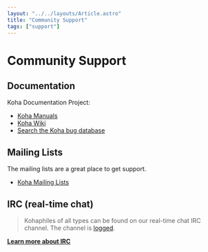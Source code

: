 ```yaml
---
layout: "../../layouts/Article.astro"
title: "Community Support"
tags: ["support"]
---
```


# Community Support

## Documentation

Koha Documentation Project:

- [Koha Manuals](http://koha-community.org/documentation/)
- [Koha Wiki](http://wiki.koha-community.org/)
- [Search the Koha bug database](http://koha-community.org/support/search-bugs)

## Mailing Lists

The mailing lists are a great place to get support.

- [Koha Mailing Lists](http://koha-community.org/support/koha-mailing-lists/)

## IRC (real-time chat)

> Kohaphiles of all types can be found on our real-time chat IRC channel. The channel is [logged](http://irc.koha-community.org/irclog/koha/).

**[Learn more about IRC](http://koha-community.org/get-involved/irc)**
